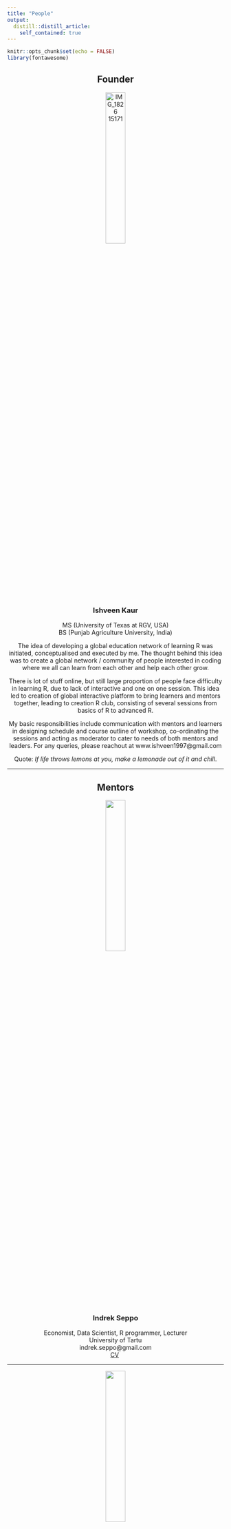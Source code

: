 ```yaml
---
title: "People"
output: 
  distill::distill_article:
    self_contained: true
---
```


```r
knitr::opts_chunk$set(echo = FALSE)
library(fontawesome)
```

<center>

## Founder

![IMG_1826 15171](https://user-images.githubusercontent.com/109856021/180665293-36ee4b6d-ce20-43cc-a5a7-8d2ab4ad6581.jpg){width="30%"}\

### Ishveen Kaur\
MS (University of Texas at RGV, USA)\
BS (Punjab Agriculture University, India)\

The idea of developing a global education network of learning R was initiated, conceptualised and executed by me. The thought behind this idea was to create a global network / community of people interested in coding where we all can learn from each other and help each other grow.\

There is lot of stuff online, but still large proportion of people face difficulty in learning R, due to lack of interactive and one on one session. This idea led to creation of global interactive platform to bring learners and mentors together, leading to creation R club, consisting of several sessions from basics of R to advanced R.\

My basic responsibilities include communication with mentors and learners in designing schedule and course outline of workshop, co-ordinating the sessions and acting as moderator to cater to needs of both mentors and leaders. For any queries, please reachout at www.ishveen1997@gmail.com\

Quote: *If life throws lemons at you, make a lemonade out of it and chill*.\

***

## Mentors

![](assets/images/indrek.jpg){width="30%"}\

### Indrek Seppo\
Economist, Data Scientist, R programmer, Lecturer\
University of Tartu\
indrek.seppo@gmail.com\
[CV](R_Eng_2020/CV_IndrekSeppo_eng.pdf)\  

***

![](assets/images/tessa.png){width="30%"}\
<!-- ![294963468_316006144002635_5734397872722105074_n](https://user-images.githubusercontent.com/109856021/180921338-afc1da65-50fd-4ba4-83a4-e4917a1ad5d3.png){width="30%"}\ -->

### Tessa Clarkson\

Ph.D candidate\
University of Queensland\
Australia\
tessc@live.com.au\

My name is Tessa Clarkson, I am a PhD Candidate at the University of Queensland, Australia. I have an interest in social cognition, memory, the self, and ownership. I am a self taught R coder and use R for behavioural data analysis and visualisation.\
`r fa("twitter")` [tessaclarkson](https://twitter.com/tessaclarkson)\

***

![293470166_1757033561312614_4839995128882907263_n](https://user-images.githubusercontent.com/109856021/180665019-b5232d70-e025-480d-a4c7-c45fc96abb03.jpg){width="30%"}\

### Faustino Delgado Camacho\
Genotypic Data Analyst\
\
Mexico\
faustdelcam@gmail.com\
Genotypic Data Analyst at CIMMYT (CGIAR)\

Biotechnologist/Bioinformatician with vast experience in QC/Curation, analysis and management of genotypic and phenotypic data from Wheat and Maize.I also have experience with LIMS and GIS data.My main programming language of expertise is R, although I also use SQL and Python very frequently.\

***

![](assets/images/elijah.png){width="30%"}\

### Elijah Appiah\
Ghana\
Economist by profession, and passionate about Data Science and AI.\

*Technical Skills*: Excel, SPSS, Stata, Eviews, Python, R, Tableau, Power BI, Google, TensorFlow.\

*Skills in R*: Basics in R, Data Types and Structures, Data Manipulation and Wrangling, Statistical Analysis, Tidyverse, Tidymodels for Machine Learning, Blogdown, Markdown, Shiny Web Applications, Time Series Analysis.\

appiahelijah497897@gmail.com\

</center>


## Webmasters {.appendix}

:::::: {style="display: flex; "}

::: {.column width="25%"}

![](assets/images/profile.png){width="80%"}

:::

::: {.column width="75%}

#### KAMARUL ARIFFIN MANSOR\
Designation: Senior Lecturer (Applied Statistics)\
Affiliation: MARA University of Technology, Malaysia\
Email: kamarul.ariffin.167118@gmail.com\
<a href="https://ariff118.github.io/kamansor.github.io/" target="_blank">`r fa("globe")` Website</a>\
<a href="https://www.youtube.com/channel/UC0I84XPicEYcCDZ1XDIPF4A/" target="_blank">``r fa("youtube")` YouTube</a>\

:::

::::::


